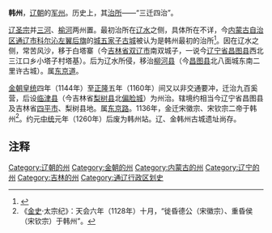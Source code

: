 {{for|北周、隋朝、唐朝在山西设置的韩州|韩州 (山西)}}
'''韩州'''，[[辽朝|辽朝]]的[[军州|军州]]。历史上，其[[治所|治所]]——“三迁四治”。

[[辽圣宗|辽圣宗]]并[[三河州|三河]]、[[榆河州|榆河]]两州置。最初治所在[[辽水|辽水]]之侧，具体所在不详，今[[内蒙古自治区|内蒙古自治区]][[通辽市|通辽市]][[科尔沁左翼后旗|科尔沁左翼后旗]]的[[韩州城遗址|城五家子古城]]被认为是韩州最初的治所<ref>{{Cite web|url=http://epaper.tongliaowang.com/html/2014-03/14/content_94851.htm|title=科左后旗韩州城遗址（下）|accessdate=2015-11-26|author=闫洪森、刘伟臣|date=2014-03-14|work=|publisher=通辽日报|language=Zh-hans|deadurl=yes|archiveurl=https://web.archive.org/web/20151126181049/http://epaper.tongliaowang.com/html/2014-03/14/content_94851.htm|archivedate=2015-11-26}}</ref>。因在辽水之侧，常苦风沙，移于白塔寨（今[[吉林省|吉林省]][[双辽市|双辽市]]南双城子，一说今[[辽宁省|辽宁省]][[昌图县|昌图县]]西北三江口乡小塔子村塔基）。后为辽水所侵，移治[[柳河县|柳河县]]（今[[昌图县|昌图县]]北八面城东南二里许古城）。属[[东京道|东京道]]。

[[金朝|金朝]][[皇统|皇统]]四年（1144年）至[[正隆|正隆]]五年（1160年）间又以非交通要冲，迁治九百奚营，后设[[临津县|临津县]]（今吉林省[[梨树县|梨树县]]北[[偏脸城城址|偏脸城]]）为州治。辖境约相当今辽宁省昌图县及吉林省[[四平市|四平市]]、梨树县地。属[[东京路|东京路]]。1136年，金迁宋徽宗、宋钦宗二帝于韩州<ref>《[[金史|金史]]·太宗纪》：天会六年（1128年）十月，“徙昏德公（宋徽宗）、重昏侯（宋钦宗）于韩州”。</ref>。约元[[中統_(年號)|中统]]元年（1260年）后废为韩州站。辽、金韩州古城遗址尚存。

== 注释 ==

{{Reflist|2}}

{{辽朝行政区划|nocat}}
{{金朝行政区划|nocat}}

[[Category:辽朝的州|Category:辽朝的州]]
[[Category:金朝的州|Category:金朝的州]]
[[Category:内蒙古的州|Category:内蒙古的州]]
[[Category:辽宁的州|Category:辽宁的州]]
[[Category:吉林的州|Category:吉林的州]]
[[Category:通辽行政区划史|Category:通辽行政区划史]]